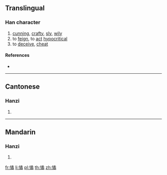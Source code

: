 ==Translingual==

===Han character===
{{Han char|rn=61|rad=心|as=12|sn=15|four=97027|canj=PNHB|ids=⿰忄矞}}

# [[cunning]], [[crafty]], [[sly]], [[wily]]
# to [[feign]], to [[act]] [[hypocritical]]
# to [[deceive]], [[cheat]]

====References====
* {{Han ref|kx=0404.040|dkj=11263|dj=0744.120|hdz=42357.110|uh=61B0|ud=25008|bh=E57C|bd=58748}}

----

==Cantonese==

===Hanzi===
{{yue-hanzi|jyut=kyut3|y=kyut3}}

# {{defn|lang=yue|sort=心12}}

----

==Mandarin==

===Hanzi===
{{cmn-hanzi|pin=[[jué]] ([[jue2]])|wg=chüeh<sup>2</sup>}}

# {{defn|lang=cmn|sort=心12}}

[[fr:憰]]
[[li:憰]]
[[pl:憰]]
[[th:憰]]
[[zh:憰]]